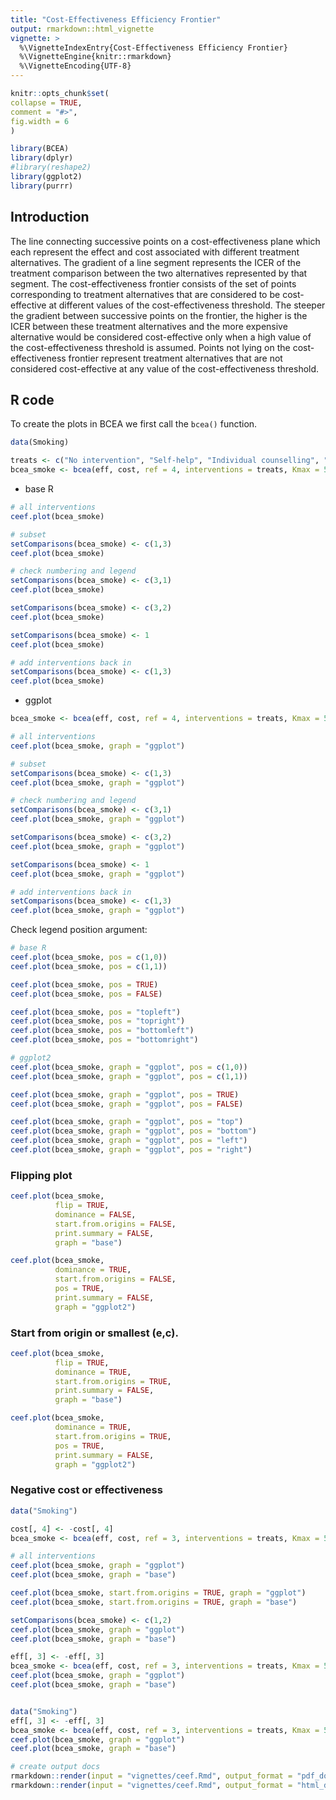 ```yaml
---
title: "Cost-Effectiveness Efficiency Frontier"
output: rmarkdown::html_vignette
vignette: >
  %\VignetteIndexEntry{Cost-Effectiveness Efficiency Frontier}
  %\VignetteEngine{knitr::rmarkdown}
  %\VignetteEncoding{UTF-8}
---
```

  
```r
knitr::opts_chunk$set(
collapse = TRUE,
comment = "#>",
fig.width = 6
)
```

```r
library(BCEA)
library(dplyr)
#library(reshape2)
library(ggplot2)
library(purrr)
```

## Introduction

The line connecting successive points on a cost-effectiveness plane which each
represent the effect and cost associated with different treatment alternatives.
The gradient of a line segment represents the ICER of the treatment comparison
between the two alternatives represented by that segment.
The cost-effectiveness frontier consists of the set of points corresponding to
treatment alternatives that are considered to be cost-effective at different values
of the cost-effectiveness threshold. The steeper the gradient between successive
points on the frontier, the higher is the ICER between these treatment alternatives
and the more expensive alternative would be considered cost-effective only when a
high value of the cost-effectiveness threshold is assumed.
Points not lying on the cost-effectiveness frontier represent treatment alternatives
that are not considered cost-effective at any value of the cost-effectiveness threshold.

## R code

To create the plots in BCEA we first call the `bcea()` function.

```r
data(Smoking)

treats <- c("No intervention", "Self-help", "Individual counselling", "Group counselling")
bcea_smoke <- bcea(eff, cost, ref = 4, interventions = treats, Kmax = 500)
```

* base R

```r
# all interventions
ceef.plot(bcea_smoke)

# subset
setComparisons(bcea_smoke) <- c(1,3)
ceef.plot(bcea_smoke)

# check numbering and legend
setComparisons(bcea_smoke) <- c(3,1)
ceef.plot(bcea_smoke)

setComparisons(bcea_smoke) <- c(3,2)
ceef.plot(bcea_smoke)

setComparisons(bcea_smoke) <- 1
ceef.plot(bcea_smoke)

# add interventions back in
setComparisons(bcea_smoke) <- c(1,3)
ceef.plot(bcea_smoke)
```

* ggplot

```r
bcea_smoke <- bcea(eff, cost, ref = 4, interventions = treats, Kmax = 500)

# all interventions
ceef.plot(bcea_smoke, graph = "ggplot")

# subset
setComparisons(bcea_smoke) <- c(1,3)
ceef.plot(bcea_smoke, graph = "ggplot")

# check numbering and legend
setComparisons(bcea_smoke) <- c(3,1)
ceef.plot(bcea_smoke, graph = "ggplot")

setComparisons(bcea_smoke) <- c(3,2)
ceef.plot(bcea_smoke, graph = "ggplot")

setComparisons(bcea_smoke) <- 1
ceef.plot(bcea_smoke, graph = "ggplot")

# add interventions back in
setComparisons(bcea_smoke) <- c(1,3)
ceef.plot(bcea_smoke, graph = "ggplot")
```

Check legend position argument:

```r
# base R
ceef.plot(bcea_smoke, pos = c(1,0))
ceef.plot(bcea_smoke, pos = c(1,1))

ceef.plot(bcea_smoke, pos = TRUE)
ceef.plot(bcea_smoke, pos = FALSE)

ceef.plot(bcea_smoke, pos = "topleft")
ceef.plot(bcea_smoke, pos = "topright")
ceef.plot(bcea_smoke, pos = "bottomleft")
ceef.plot(bcea_smoke, pos = "bottomright")

# ggplot2
ceef.plot(bcea_smoke, graph = "ggplot", pos = c(1,0))
ceef.plot(bcea_smoke, graph = "ggplot", pos = c(1,1))

ceef.plot(bcea_smoke, graph = "ggplot", pos = TRUE)
ceef.plot(bcea_smoke, graph = "ggplot", pos = FALSE)

ceef.plot(bcea_smoke, graph = "ggplot", pos = "top")
ceef.plot(bcea_smoke, graph = "ggplot", pos = "bottom")
ceef.plot(bcea_smoke, graph = "ggplot", pos = "left")
ceef.plot(bcea_smoke, graph = "ggplot", pos = "right")
```

### Flipping plot

```r
ceef.plot(bcea_smoke,
          flip = TRUE,
          dominance = FALSE,
          start.from.origins = FALSE,
          print.summary = FALSE,
          graph = "base")

ceef.plot(bcea_smoke,
          dominance = TRUE,
          start.from.origins = FALSE,
          pos = TRUE,
          print.summary = FALSE,
          graph = "ggplot2")
```


### Start from origin or smallest (e,c).

```r
ceef.plot(bcea_smoke,
          flip = TRUE,
          dominance = TRUE,
          start.from.origins = TRUE,
          print.summary = FALSE,
          graph = "base")

ceef.plot(bcea_smoke,
          dominance = TRUE,
          start.from.origins = TRUE,
          pos = TRUE,
          print.summary = FALSE,
          graph = "ggplot2")
```

### Negative cost or effectiveness

```r
data("Smoking")

cost[, 4] <- -cost[, 4]
bcea_smoke <- bcea(eff, cost, ref = 3, interventions = treats, Kmax = 500)

# all interventions
ceef.plot(bcea_smoke, graph = "ggplot")
ceef.plot(bcea_smoke, graph = "base")

ceef.plot(bcea_smoke, start.from.origins = TRUE, graph = "ggplot")
ceef.plot(bcea_smoke, start.from.origins = TRUE, graph = "base")

setComparisons(bcea_smoke) <- c(1,2)
ceef.plot(bcea_smoke, graph = "ggplot")
ceef.plot(bcea_smoke, graph = "base")

eff[, 3] <- -eff[, 3]
bcea_smoke <- bcea(eff, cost, ref = 3, interventions = treats, Kmax = 500)
ceef.plot(bcea_smoke, graph = "ggplot")
ceef.plot(bcea_smoke, graph = "base")


data("Smoking")
eff[, 3] <- -eff[, 3]
bcea_smoke <- bcea(eff, cost, ref = 3, interventions = treats, Kmax = 500)
ceef.plot(bcea_smoke, graph = "ggplot")
ceef.plot(bcea_smoke, graph = "base")
```


```r
# create output docs
rmarkdown::render(input = "vignettes/ceef.Rmd", output_format = "pdf_document", output_dir = "vignettes")
rmarkdown::render(input = "vignettes/ceef.Rmd", output_format = "html_document", output_dir = "vignettes")
```
